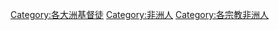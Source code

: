 [[Category:各大洲基督徒|Category:各大洲基督徒]]
[[Category:非洲人|Category:非洲人]]
[[Category:各宗教非洲人|Category:各宗教非洲人]]